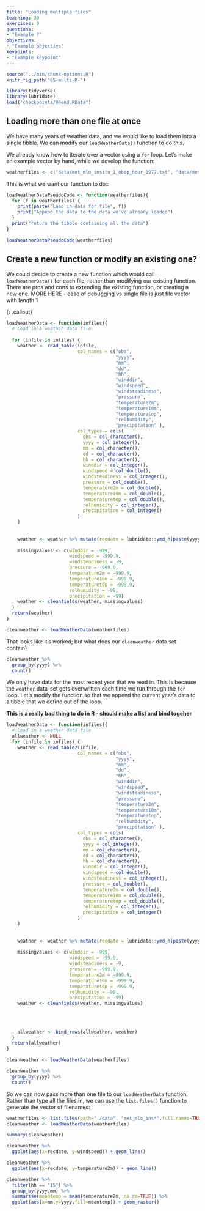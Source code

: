 ```yaml
---
title: "Loading multiple files"
teaching: 30
exercises: 0
questions:
- "Example ?"
objectives:
- "Example objective"
keypoints:
- "Example keypoint"
---
```


```r
source("../bin/chunk-options.R")
knitr_fig_path("05-multi-R-")

```

```r
library(tidyverse)
library(lubridate)
load("checkpoints/04end.RData")
```

## Loading more than one file at once

We have many years of weather data, and we would like to load them into a single tibble.  We can modify our `loadWeatherData()` function to do this.  

We already know how to iterate over a vector using a `for` loop.  Let's make an example vector by hand, while we develop the function:

```r
weatherfiles <- c("data/met_mlo_insitu_1_obop_hour_1977.txt", "data/met_mlo_insitu_1_obop_hour_1978.txt", "data/met_mlo_insitu_1_obop_hour_1979.txt")
```

This is what we want our function to do::

```r
loadWeatherDataPseudoCode <- function(weatherfiles){
  for (f in weatherfiles) {
    print(paste("Load in data for file", f))
    print("Append the data to the data we've already loaded")
  }
  print("return the tibble containing all the data")
}

loadWeatherDataPseudoCode(weatherfiles)

```

## Create a new function or modify an existing one?

We could decide to create a new function which would call `loadWeatherData()` for each file,
rather than modifying our existing function.  There are pros and cons to extending the existing
function, or creating a new one.  MORE HERE - ease of debugging vs single file is just file vector 
with length 1

{: .callout}


```r
loadWeatherData <- function(infiles){
  # Load in a weather data file
  
  for (infile in infiles) {  
    weather <- read_table(infile,
                          col_names = c("obs",
                                        "yyyy",
                                        "mm",
                                        "dd",
                                        "hh",
                                        "winddir",
                                        "windspeed",
                                        "windsteadiness",
                                        "pressure",
                                        "temperature2m",
                                        "temperature10m",
                                        "temperaturetop",
                                        "relhumidity",
                                        "precipitation" ),
                          col_types = cols(
                            obs = col_character(),
                            yyyy = col_integer(),
                            mm = col_character(),
                            dd = col_character(),
                            hh = col_character(),
                            winddir = col_integer(),
                            windspeed = col_double(),
                            windsteadiness = col_integer(),
                            pressure = col_double(),
                            temperature2m = col_double(),
                            temperature10m = col_double(),
                            temperaturetop = col_double(),
                            relhumidity = col_integer(),
                            precipitation = col_integer()
                          )
    )
    
    
    weather <- weather %>% mutate(recdate = lubridate::ymd_h(paste(yyyy,mm,dd,hh)))
    
    missingvalues <- c(winddir = -999,
                       windspeed = -999.9,
                       windsteadiness = -9,
                       pressure = -999.9,
                       temperature2m = -999.9,
                       temperature10m = -999.9,
                       temperaturetop = -999.9,
                       relhumidity = -99,
                       precipitation = -99)
    weather <- cleanfields(weather, missingvalues)
  }
  return(weather)
}
```


```r
cleanweather <- loadWeatherData(weatherfiles)
```

That looks like it's worked; but what does our `cleanweather` data set contain?

```r
cleanweather %>%  
  group_by(yyyy) %>% 
  count()  
```

We only have data for the most recent year that we read in.  This is because the `weather` data-set gets overwritten each time we run through the `for` loop.  Let's modify the function so that we append the current year's data to a tibble that we define out of the loop.

**This is a really bad thing to do in R - should make a list and bind togeher**


```r
loadWeatherData <- function(infiles){
  # Load in a weather data file
  allweather <- NULL
  for (infile in infiles) {  
    weather <- read_table2(infile,
                          col_names = c("obs",
                                        "yyyy",
                                        "mm",
                                        "dd",
                                        "hh",
                                        "winddir",
                                        "windspeed",
                                        "windsteadiness",
                                        "pressure",
                                        "temperature2m",
                                        "temperature10m",
                                        "temperaturetop",
                                        "relhumidity",
                                        "precipitation" ),
                          col_types = cols(
                            obs = col_character(),
                            yyyy = col_integer(),
                            mm = col_character(),
                            dd = col_character(),
                            hh = col_character(),
                            winddir = col_integer(),
                            windspeed = col_double(),
                            windsteadiness = col_integer(),
                            pressure = col_double(),
                            temperature2m = col_double(),
                            temperature10m = col_double(),
                            temperaturetop = col_double(),
                            relhumidity = col_integer(),
                            precipitation = col_integer()
                          )
    )
    
    
    weather <- weather %>% mutate(recdate = lubridate::ymd_h(paste(yyyy,mm,dd,hh)))
    
    missingvalues <- c(winddir = -999,
                       windspeed = -99.9, 
                       windsteadiness = -9,
                       pressure = -999.9,
                       temperature2m = -999.9,
                       temperature10m = -999.9,
                       temperaturetop = -999.9,
                       relhumidity = -99,
                       precipitation = -99)
    weather <- cleanfields(weather, missingvalues)
    
    
    
    
    allweather <- bind_rows(allweather, weather)
  }
  return(allweather)
}
```




```r
cleanweather <- loadWeatherData(weatherfiles)
```


```r
cleanweather %>%  
  group_by(yyyy) %>% 
  count()  
```

So we can now pass more than one file to our `loadWeatherData` function.   Rather than type all the files in, we
can use the `list.files()` function to generate the vector of filenames:

```r
weatherfiles <- list.files(path="./data", "met_mlo_ins*",full.names=TRUE)
cleanweather <- loadWeatherData(weatherfiles)
```

```r
summary(cleanweather)
```
```r
cleanweather %>% 
  ggplot(aes(x=recdate, y=windspeed)) + geom_line()

```


```r
cleanweather %>% 
  ggplot(aes(x=recdate, y=temperature2m)) + geom_line()
```

```r
cleanweather %>% 
  filter(hh == "15") %>% 
  group_by(yyyy,mm) %>% 
  summarise(meantemp = mean(temperature2m, na.rm=TRUE)) %>% 
  ggplot(aes(x=mm,y=yyyy,fill=meantemp)) + geom_raster()
```

